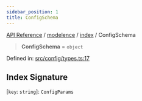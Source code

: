 ```yaml
---
sidebar_position: 1
title: ConfigSchema
---
```


[API Reference](/api-reference/modelence/index/type-aliases/../../../index) / [modelence](/api-reference/modelence/index/type-aliases/../../index) / [index](/api-reference/modelence/index/type-aliases/../index) / ConfigSchema

> **ConfigSchema** = `object`

Defined in: [src/config/types.ts:17](https://github.com/modelence/modelence/blob/eb0758916af0194c0b9b05aed928d49828c2de43/packages/modelence/src/config/types.ts#L17)

## Index Signature

\[`key`: `string`\]: `ConfigParams`
